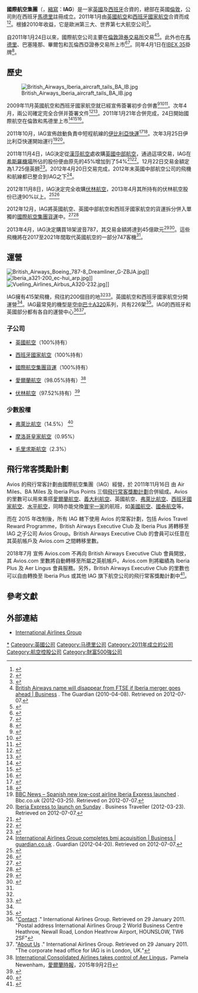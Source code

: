 {{Infobox company
| name = 國際航空集團股份有限公司<br/><small>International Consolidated Airlines Group, S.A.</small>
| logo = International Airlines Group logo.svg
| caption =
| type = {{link-en|S.A. (公司)|S.A. (corporation)|股份有限公司}}（{{lang|es|Sociedad Anónima}}）
| traded_as = {{Lse|IAG}}<br>{{BMAD|ES0177542018|IAG}}
| fate =
| predecessor =
| successor =
| foundation ={{start date and age|2011|1|df=yes}}<ref>{{cite web|url=http://www.iairgroup.com/phoenix.zhtml?c=240949&p=aboutoverview|title=IAG Profile|accessdate=1 August 2011|publisher=International Airlines Group|archive-date=2013-07-24|archive-url=https://www.webcitation.org/6ILO3JVn4?url=http://www.iairgroup.com/phoenix.zhtml?c=240949|dead-url=no}}</ref>
| founder = [[英國航空|英國航空]]<br>[[西班牙國家航空|西班牙國家航空]]
| defunct =
| location = {{UK}}[[倫敦|倫敦]] <small>（公司營業地）</small> <br>{{SPA}}[[馬德里|馬德里]]<small>（公司註冊地）</small>
| area_served = [[全球|全球]]
| key_people = [[安東尼·巴斯克斯·羅梅羅|安東尼·巴斯克斯·羅梅羅]] <small><br>（董事長）</small><br>[[威利·沃爾什_(愛爾蘭商人)|威利·沃爾什]]<br> <small>（CEO）</small><ref>{{cite web|url=http://www.iairgroup.com/phoenix.zhtml?c=240949&p=irol-govBio&ID=207156|title=Willie Walsh Biography|work=iairgroup.com|accessdate=2014-04-27|archive-date=2015-09-24|archive-url=https://web.archive.org/web/20150924032156/http://www.iairgroup.com/phoenix.zhtml?c=240949&p=irol-govBio&ID=207156|dead-url=no}}</ref>
| alliance = [[Oneworld|Oneworld]]
| products =
| services = 航空客運及貨運
| revenue = [[美元|US$]]253.55億<small>（2015）
| operating_income = 
| net_income =[[美元|US$]]16.584億<small>（2015）
| assets =
| equity =
| num_employees = 60862人 <small>（2015）</small>
| parent =
| divisions =
| subsid = [[英國航空|英國航空]]<br />[[西班牙國家航空|西班牙國家航空]]<br />[[伏林航空|伏林航空]]<br />[[國際航空集團貨運|國際航空集團貨運]]<br />[[愛爾蘭航空|愛爾蘭航空]]
|major_shareholder  = [[卡塔爾航空|卡塔爾航空]] 20.01%
| homepage = {{url|http://www.iairgroup.com}}
|
| intl = yes
}}

'''國際航空集團'''（{{lang-en|'''I'''nternational Consolidated '''A'''irlines '''G'''roup}}，[[縮寫|縮寫]]：'''IAG'''）是一家[[英國|英國]]及[[西班牙|西班牙]]合資的{{link-en|航空控股公司列表|List of airline holding companies|航空控股公司}}，總部在英國[[倫敦|倫敦]]，公司則在西班牙[[馬德里|馬德里]]註冊成立。2011年1月由[[英國航空|英國航空]]和[[西班牙國家航空|西班牙國家航空]]合資而成<ref name="IBTimes merger">{{cite web|url=http://www.ibtimes.co.uk/articles/20100408/international-airlines-group-formed-ba-signs-merger-iberia.htm|title=International Airlines Group formed as BA signs merger with Iberia|date=8 April 2010|publisher=IBTimes|accessdate=11 April 2010|archive-date=2013-11-03|archive-url=https://web.archive.org/web/20131103223110/http://www.ibtimes.co.uk/articles/20100408/international-airlines-group-formed-ba-signs-merger-iberia.htm|dead-url=no}}</ref><ref name="newstatesman">{{cite web|url=http://www.newstatesman.com/business/2010/04/merger-airlines-groups-iberia|title=British Airways and Iberia agree on merger|last=Vamburkar|first=Meenal|date=8 April 2010|work=New Statesman|location=UK|accessdate=11 April 2010|archive-date=2015-10-02|archive-url=https://web.archive.org/web/20151002105541/http://www.newstatesman.com/business/2010/04/merger-airlines-groups-iberia|dead-url=no}}</ref>。根據2010年收益，它是歐洲第三大、世界第七大航空公司<ref>{{Cite news|url=http://www.flightglobal.com/articles/2011/07/22/359695/world-airline-rankings-regional-picture.html|title=World Airline Rankings: Regional picture|date=22 July 2011|work=Flight Global|accessdate=31 July 2011|archive-date=2020-04-24|archive-url=https://web.archive.org/web/20200424091312/https://www.flightglobal.com/articles/2011/07/22/359695/world-airline-rankings-regional-picture.html}}</ref>。

自2011年1月24日以來，國際航空公司主要在[[倫敦證券交易所|倫敦證券交易所]]交易<ref name=guard482010>[http://www.guardian.co.uk/business/2010/apr/08/british-airways-name-to-disappear British Airways name will disappear from FTSE if Iberia merger goes ahead | Business] {{Wayback|url=http://www.guardian.co.uk/business/2010/apr/08/british-airways-name-to-disappear |date=20100411200703 }}. The Guardian (2010-04-08). Retrieved on 2012-07-07.</ref><ref>{{Cite news|url=http://www.bbc.co.uk/news/business-11862956|title=BA Iberia merger gets approval from shareholders|publisher=BBC News|date=29 November 2010|accessdate=2014-04-27|archive-date=2020-04-24|archive-url=https://web.archive.org/web/20200424091254/https://www.bbc.co.uk/news/business-11862956|dead-url=no}}</ref>。此外也在[[馬德里證券交易所|馬德里]]、巴塞隆那、畢爾包和瓦倫西亞證券交易所上市<ref name=bbc2412011>{{Cite news |title=IAG shares begin trading, replacing BA and Iberia |author= |url=http://www.bbc.co.uk/news/business-12265332 |publisher=BBC News |date=24 January 2011 |accessdate=24 January 2011 |archive-date=2015-09-25 |archive-url=https://web.archive.org/web/20150925140435/http://www.bbc.co.uk/news/business-12265332 |dead-url=no }}</ref><ref>{{Cite news |url=http://uk.reuters.com/article/idUKTRE66C22I20100713 |title=British Airways stands firm over crew dispute |accessdate=18 August 2010 |agency=Reuters |date=13 July 2010 |archive-date=2010-07-17 |archive-url=https://web.archive.org/web/20100717053529/http://uk.reuters.com/article/idUKTRE66C22I20100713 |dead-url=no }}</ref>。同年4月1日在[[IBEX_35|IBEX 35]]掛牌<ref>{{cite web |date=8 March 2011 |accessdate=7 May 2011 |title=Results of the quarterly follow up meeting of the Technical Advisory Committee of the IBEX® Indices |url=http://www.sbolsas.com/ing/ficheros/documentos/comiteasesor/AC04-11eng.pdf |publisher=[[Bolsas_y_Mercados_Españoles|Sociedad de Bolsas]] |format=PDF |deadurl=yes |archiveurl=https://web.archive.org/web/20120323161316/http://www.sbolsas.com/ing/ficheros/documentos/comiteasesor/AC04-11eng.pdf |archivedate=2012年3月23日 }}</ref>。

==歷史==

[[File:British_Airways_Iberia_aircraft_tails_BA_IB.jpg|thumb]]

2009年11月英國航空和西班牙國家航空就已經宣佈簽署初步合併書<ref>{{cite news|url=http://uk.reuters.com/article/2009/11/12/uk-ba-iberia-idUKLC09201720091112|title=British Airways, Iberia agree to £4 billion merger|accessdate=7 November 2011|publisher=Reuters|date=12 November 2009|archive-date=2014-10-06|archive-url=https://web.archive.org/web/20141006162705/http://uk.reuters.com/article/2009/11/12/uk-ba-iberia-idUKLC09201720091112|dead-url=no}}</ref><ref>{{cite news|url=http://www.telegraph.co.uk/finance/newsbysector/transport/6557766/BA-Iberia-4.4bn-merger-creates-Europes-third-largest-airline.html|title=BA-Iberia £4.4bn merger creates Europe's third-largest airline|accessdate=7 November 2011|publisher=The Telegraph|date=13 November 2009|location=London|first=Alistair|last=Osborne|archive-date=2020-08-14|archive-url=https://web.archive.org/web/20200814112955/https://www.telegraph.co.uk/finance/newsbysector/transport/6557766/BA-Iberia-4.4bn-merger-creates-Europes-third-largest-airline.html|dead-url=no}}</ref><ref>{{cite news|url=http://news.bbc.co.uk/1/hi/business/8356780.stm|title=BA and Iberia agree merger deal|accessdate=7 November 2011|publisher=BBC News|date=12 November 2009|archive-date=2020-05-31|archive-url=https://web.archive.org/web/20200531021924/http://news.bbc.co.uk/2/hi/business/8356780.stm|dead-url=no}}</ref>。次年4月，兩公司確定完全合併并簽署文件<ref>{{cite news|url=http://news.bbc.co.uk/1/hi/business/7530961.stm|title=BA's Iberia tie-up nears lift-off|accessdate=7 November 2011|publisher=BBC News|date=8 April 2010|first=Robert|last=Plummer|archive-date=2008-09-12|archive-url=https://web.archive.org/web/20080912140344/http://news.bbc.co.uk/1/hi/business/7530961.stm|dead-url=no}}</ref><ref>{{cite news|url=http://www.telegraph.co.uk/finance/newsbysector/epic/bay/7568812/BA-and-Iberia-sign-5.8bn-merger-deal.html|title=BA and Iberia sign €5.8bn merger deal|accessdate=7 November 2011|publisher=The Telegraph|date=9 April 2010|location=London|first=Alistair|last=Osborne|archive-date=2020-04-24|archive-url=https://web.archive.org/web/20200424091328/https://www.telegraph.co.uk/finance/newsbysector/epic/bay/7568812/BA-and-Iberia-sign-5.8bn-merger-deal.html|dead-url=no}}</ref>。2011年1月21年合併完成，24日開始國際航空在倫敦和馬德里上市<ref>{{cite news|url=http://www.businessweek.com/news/2011-01-24/ba-iberia-overtakes-air-france-by-value-as-iag-debuts.html|title=BA-Iberia Overtakes Air France by Value as IAG Debuts|accessdate=7 November 2011|publisher=Bloomberg Businessweek|date=24 January 2011|archive-date=2011-01-27|archive-url=https://web.archive.org/web/20110127044300/http://www.businessweek.com/news/2011-01-24/ba-iberia-overtakes-air-france-by-value-as-iag-debuts.html|dead-url=no}}</ref><ref>{{cite news|url=http://uk.reuters.com/article/2011/01/24/uk-ba-iberia-idUKTRE70N1M920110124|title=Deals and strikes loom for IAG after BA-Iberia merger|accessdate=7 November 2011|publisher=Reuters|date=24 January 2011|archive-date=2014-10-06|archive-url=https://web.archive.org/web/20141006171813/http://uk.reuters.com/article/2011/01/24/uk-ba-iberia-idUKTRE70N1M920110124|dead-url=no}}</ref><ref>{{cite news|url=http://www.iol.co.za/business/international/british-airways-iberia-merge-effective-1.1015445|title=British Airways, Iberia merge effective|accessdate=7 November 2011|publisher=The Independent|date=22 January 2011|archive-date=2015-09-24|archive-url=https://web.archive.org/web/20150924035938/http://www.iol.co.za/business/international/british-airways-iberia-merge-effective-1.1015445|dead-url=no}}</ref>。

2011年10月，IAG宣佈啟動負責中短程航線的[[伊比利亞快運|伊比利亞快運]]<ref>{{cite news|url=http://www.reuters.com/article/2011/11/04/iag-bmi-idUSL6E7M40M720111104|title=IAG sets up short-haul carrier Iberia Express|accessdate=4 November 2011|publisher=Reuters|date=6 October 2011|first=Rhys|last=Jones|archive-date=2015-09-24|archive-url=https://web.archive.org/web/20150924160325/http://www.reuters.com/article/2011/11/04/iag-bmi-idUSL6E7M40M720111104|dead-url=no}}</ref><ref>{{cite web|url=http://www.ft.com/cms/s/0/257d39ba-f03c-11e0-96d2-00144feab49a.html?ftcamp=rss#axzz1aILMDTVi|accessdate=8 October 2011|title=Iberia to launch low-cost airline|archive-date=2012-09-10|archive-url=https://www.webcitation.org/6AZ46tmEu?url=http://www.ft.com/cms/s/257d39ba-f03c-11e0-96d2-00144feab49a,Authorised=false.html?_i_location=http%3A%2F%2Fwww.ft.com%2Fcms%2Fs%2F0%2F257d39ba-f03c-11e0-96d2-00144feab49a.html#axzz1aILMDTVi|dead-url=no}}</ref>。次年3月25日伊比利亞快運開始運行<ref>[http://www.bbc.co.uk/news/business-17496003 BBC News – Spanish new low-cost airline Iberia Express launched] {{Wayback|url=http://www.bbc.co.uk/news/business-17496003 |date=20201127012732 }}. Bbc.co.uk (2012-03-25). Retrieved on 2012-07-07.</ref><ref>[http://www.businesstraveller.com/news/iberia-express-to-launch-on-sunday Iberia Express to launch on Sunday] {{Wayback|url=http://www.businesstraveller.com/news/iberia-express-to-launch-on-sunday |date=20160304061617 }}. Business Traveller (2012-03-23). Retrieved on 2012-07-07.</ref>。

2011年11月4日，IAG決定從[[漢莎航空|漢莎航空]]處收購[[英國中部航空|英國中部航空]]，通過這項交易，IAG在[[希斯羅機場|希斯羅機場]]所佔的股份便由原先的45%增加到了54%<ref name=reuters41111>{{cite news|url=http://www.reuters.com/article/2011/11/04/iag-bmi-idUSL6E7M40M720111104|title=British Airways owner IAG to buy UK's bmi|accessdate=4 November 2011|publisher=Reuters|date=4 November 2011|first=Rhys|last=Jones|archive-date=2015-09-24|archive-url=https://web.archive.org/web/20150924160325/http://www.reuters.com/article/2011/11/04/iag-bmi-idUSL6E7M40M720111104|dead-url=no}}</ref><ref name=bbc41111>{{cite news|url=http://www.bbc.co.uk/news/business-15588645|title=BMI sold by Lufthansa to British Airways owner IAG|accessdate=4 November 2011|publisher=BBC News|date=4 November 2011|archive-date=2020-06-26|archive-url=https://web.archive.org/web/20200626180623/https://www.bbc.co.uk/news/business-15588645|dead-url=no}}</ref>。12月22日交易金額定為1.725億英鎊<ref>{{cite news|url=http://www.bbc.co.uk/news/business-16298167|title=British Airways owner IAG buys BMI from Lufthansa|accessdate=22 December 2011|publisher=BBC News|date=22 December 2011|archive-date=2020-07-04|archive-url=https://web.archive.org/web/20200704153439/https://www.bbc.co.uk/news/business-16298167|dead-url=no}}</ref>。2012年4月20日交易完成，2012年末英國中部航空公司的飛機和航線都已整合到IAG之下<ref>[http://www.guardian.co.uk/business/2012/apr/20/iag-bmi-acquisition-british-airways International Airlines Group completes bmi acquisition | Business | guardian.co.uk] {{Wayback|url=http://www.guardian.co.uk/business/2012/apr/20/iag-bmi-acquisition-british-airways |date=20120423070609 }}. Guardian (2012-04-20). Retrieved on 2012-07-07.</ref>。

2012年11月8日，IAG決定完全收購[[伏林航空|伏林航空]]，2013年4月其所持有的伏林航空股份已達90%以上。<ref>{{cite news |title=Spain's Vueling accepts takeover bid from IAG |author=Julien Toyer |url=http://www.reuters.com/article/2013/04/09/us-vueling-iag-idUSBRE9380P020130409 |newspaper=Reuters |date=9 April 2013 |accessdate=12 April 2013 |archive-date=2015-09-24 |archive-url=https://web.archive.org/web/20150924180548/http://www.reuters.com/article/2013/04/09/us-vueling-iag-idUSBRE9380P020130409 |dead-url=no }}</ref><ref>{{cite news |title=IAG ups bid for budget airline Vueling by one third |url=http://www.reuters.com/article/2013/04/23/vueling-iag-idUSL6N0D916F20130423 |newspaper=Reuters |date=22 April 2013 |accessdate=23 April 2013 |archive-date=2015-09-24 |archive-url=https://web.archive.org/web/20150924180811/http://www.reuters.com/article/2013/04/23/vueling-iag-idUSL6N0D916F20130423 |dead-url=no }}</ref>

2012年12月，IAG將英國航空、英國中部航空和西班牙國家航空的貨運拆分併入單獨的[[國際航空集團貨運|國際航空集團貨運]]中。<ref>{{cite news|url=http://www.logisticsmanager.com/Articles/Article.aspx?liArticleID=19610|title=IAG Cargo launched as cargo brand for BA and Iberia|accessdate=12 October 2013|publisher=Logistics Manager|date=3 December 2012|deadurl=yes|archiveurl=https://archive.is/20131012182728/http://www.logisticsmanager.com/Articles/Article.aspx?liArticleID=19610|archivedate=2013年10月12日}}</ref><ref>{{cite news|url=http://www.aircargonews.net/news/single-view/news/iag-cargo-launches-brand.html|title=IAG Cargo launches brand|accessdate=12 October 2013|publisher=Air Cargo News|date=5 December 2012|archive-date=2018-10-17|archive-url=https://web.archive.org/web/20181017203146/https://www.aircargonews.net/news/single-view/news/iag-cargo-launches-brand.html|dead-url=no}}</ref>

2013年4月，IAG決定購買18架波音787，其交易金額將達到45億歐元<ref name=guardian342013>{{cite news|url=http://www.theguardian.com/business/2013/apr/03/iag-boeing-dreamliner-deal|title=IAG and Boeing agree $4bn Dreamliner deal|accessdate=12 October 2013|publisher=The Guardian|date=3 April 2013|archive-date=2020-04-24|archive-url=https://web.archive.org/web/20200424091449/https://www.theguardian.com/business/2013/apr/03/iag-boeing-dreamliner-deal|dead-url=no}}</ref><ref>{{cite news|url=http://www.independent.co.uk/news/business/news/iag-orders-18-dreamliner-jets-from-boeing-despite-safety-tests-8559194.html|title=IAG orders 18 Dreamliner jets from Boeing despite safety tests|accessdate=12 October 2013|publisher=The Independent|date=4 April 2013|archive-date=2020-04-24|archive-url=https://web.archive.org/web/20200424091457/https://www.independent.co.uk/news/business/news/iag-orders-18-dreamliner-jets-from-boeing-despite-safety-tests-8559194.html|dead-url=no}}</ref>。這些飛機將在2017至2021年間取代英國航空的一部分747客機<ref name=guardian342013/>。

==運營==
[[File:British_Airways_Boeing_787-8_Dreamliner_G-ZBJA.jpg|thumb]]]]
[[File:Iberia_a321-200_ec-hui_arp.jpg|thumb]]]]
[[File:Vueling_Airlines_Airbus_A320-232.jpg|thumb]]]]

IAG擁有415架飛機，飛往約200個目的地<ref name=fleet/><ref name="British Airways and Iberia sign merger agreement">{{Cite news|url=http://news.bbc.co.uk/1/hi/business/8608667.stm|title=British Airways and Iberia sign merger agreement|date=8 April 2010|publisher=BBC News|accessdate=8 April 2010|archive-date=2017-08-08|archive-url=https://web.archive.org/web/20170808223422/http://news.bbc.co.uk/1/hi/business/8608667.stm|dead-url=no}}</ref>。英國航空和西班牙國家航空分開運營<ref name="British Airways and Iberia sign merger agreement" />。IAG最常見的機型是[[空中巴士A320|空中巴士A320]]系列，共有226架<ref name=fleet>{{cite web |url=http://www.iairgroup.com/phoenix.zhtml?c=240949&p=aboutfleet |title=Fleet/Product |date=30 June 2012 |publisher=International Airlines Group |accessdate=17 Jan 2014 |archive-date=2013-07-24 |archive-url=https://www.webcitation.org/6ILNtbdCb?url=http://www.iairgroup.com/phoenix.zhtml?c=240949 |dead-url=no }}</ref>。IAG的西班牙和英國部分都有各自的運營中心<ref>"[http://www.iairgroup.com/phoenix.zhtml?c=240949&p=contact Contact] {{Wayback|url=http://www.iairgroup.com/phoenix.zhtml?c=240949&p=contact |date=20180826031348 }}." International Airlines Group. Retrieved on 29 January 2011. "Postal address International Airlines Group 2 World Business Centre Heathrow, Newall Road, London Heathrow Airport, HOUNSLOW, TW6 2SF"</ref><ref>"[http://www.iairgroup.com/phoenix.zhtml?c=240949&p=aboutoverview About Us] {{WebCite|url=https://www.webcitation.org/6ILO3JVn4?url=http://www.iairgroup.com/phoenix.zhtml?c=240949 |date=20130724054217 |dateformat=iso }}." International Airlines Group. Retrieved on 29 January 2011. "The corporate head office for IAG is in London, UK."</ref>。

===子公司===
* {{Flag icon|GBR}} [[英國航空|英國航空]]（100%持有）
* {{Flag icon|ESP}} [[西班牙國家航空|西班牙國家航空]]（100%持有）
* {{Flag icon|ESP}}{{Flag icon|GBR}} [[國際航空集團貨運|國際航空集團貨運]]（100%持有）
* {{Flag icon|IRL}} [[愛爾蘭航空|愛爾蘭航空]]（98.05%持有）<ref>[http://www.irishtimes.com/business/transport-and-tourism/international-consolidated-airlines-takes-control-of-aer-lingus-1.2337278 International Consolidated Airlines takes control of Aer Lingus]，Pamela Newenham，[[愛爾蘭時報|愛爾蘭時報]]，2015年9月2日</ref>
* {{Flag icon|ESP}} [[伏林航空|伏林航空]]（97.52%持有）<ref>{{Cite web |url=http://www.iagshares.com/phoenix.zhtml?c=240949&p=irol-newsArticle&ID=1844096&highlight= |title=Result of Vueling Tender Offer |accessdate=2014-04-28 |archive-date=2016-01-08 |archive-url=https://web.archive.org/web/20160108175056/http://www.iagshares.com/phoenix.zhtml?c=240949&p=irol-newsArticle&ID=1844096&highlight= |dead-url=no }}</ref>

===少數股權===
* {{Flag icon|GBR}} [[弗萊比航空|弗萊比航空]]（14.5%） <ref>{{cite web|url=http://www.flybe.com/news/0703/02.htm|archiveurl=https://web.archive.org/web/20080225142020/http://www.flybe.com/news/0703/02.htm|archivedate=2008年2月25日|title=Completion of acquisition by Flybe of BA connect|work=Flybe|date=5 March 2007|deadurl=yes|accessdate=2014年4月28日}}</ref>
* {{Flag icon|Morocco}} [[摩洛哥皇家航空|摩洛哥皇家航空]]（0.95%）
* {{Flag icon|Mauritius}} [[毛里求斯航空|毛里求斯航空]]（2.3%）

== 飛行常客獎勵計劃 ==
Avios 的飛行常客計劃由國際航空集團（IAG）經營，於 2011年11月16日 由 Air Miles、BA Miles 及 Iberia Plus Points 三個[[飞行常客奖励计划|飛行常客獎勵計劃]]合併組成。Avios 的里數可以用來乘搭[[爱尔兰航空|愛爾蘭航空]]、[[意大利航空_(2018年)|義大利航空]]、英國航空、[[弗萊比航空|弗萊比航空]]、[[西班牙國家航空|西班牙國家航空]]、[[水平航空|水平航空]]，同時亦能兌換[[寰宇一家|寰宇一家]]的航班，如[[美國航空|美國航空]]、[[國泰航空|國泰航空]]等。

而在 2015 年改制後，所有 IAG 轄下使用 Avios 的常客計劃，包括 Avios Travel Reward Programme，British Airways Executive Club 及 Iberia Plus 將轉移至 IAG 之子公司 Avios Group。British Airways Executive Club 的會員可以任意在其英航帳戶及 Avios.com 之間轉移里數。

2018年7月 宣佈 Avios.com 不再向 British Airways Executive Club 會員開放，其 Avios.com 里數將自動轉移至所屬之英航帳戶。Avios.com 則將繼績為 Iberia Plus 及 Aer Lingus 會員服務。另外，British Airways Executive Club 的里數也可以自由轉換至 Iberia Plus 或其他 IAG 旗下航空公司的飛行常客獎勵計劃中<ref>{{Cite web|title=隱藏的里數計劃？來說說 Iberia 和英航的 Avios 轉換|url=https://www.flyasia.co/2018/10/15/iberia-英航-avios-轉換-里數計劃/|accessdate=2019-11-11|author=|date=2018-10-15|format=|publisher=|language=|archive-date=2020-11-26|archive-url=https://web.archive.org/web/20201126235630/https://www.flyasia.co/2018/10/15/iberia-%E8%8B%B1%E8%88%AA-avios-%E8%BD%89%E6%8F%9B-%E9%87%8C%E6%95%B8%E8%A8%88%E5%8A%83/|dead-url=no}}</ref>。

==參考文獻==
{{Reflist|30em}}

==外部連結==

* [http://www.iairgroup.com International Airlines Group] {{Wayback|url=http://www.iairgroup.com/ |date=20210110033652 }}

{{IBEX-35 companies}}

{{FTSE 100}}
[[Category:國際航空集團|*]]
[[Category:英國公司|Category:英國公司]]
[[Category:马德里公司|Category:马德里公司]]
[[Category:2011年成立的公司|Category:2011年成立的公司]]
[[Category:航空控股公司|Category:航空控股公司]]
[[Category:財富500強公司|Category:財富500強公司]]